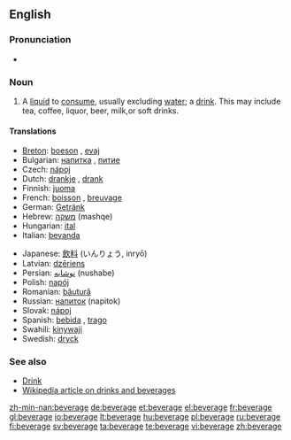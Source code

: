 ==English==

===Pronunciation===
* {{audio|en-us-beverage.ogg|Audio (US)}}

===Noun===
{{en-noun}}

# A [[liquid]] to [[consume]], usually excluding [[water]]; a [[drink]]. This may include tea, coffee, liquor, beer, milk,or soft drinks.

====Translations====
{{trans-top|a drink}}
* [[Breton]]: [[boeson]] {{m}}, [[evaj]] {{m}}
* Bulgarian: [[напитка]] {{f}}, [[питие]] {{n}}
* Czech: [[nápoj]] {{m}}
* Dutch: [[drankje]] {{n}}, [[drank]]
* Finnish: [[juoma]]
* French: [[boisson]] {{f}}, [[breuvage]] {{m}}
* German: [[Getränk]]
* Hebrew: [[משקה]] (mashqe) {{m}}
* Hungarian: [[ital]]
* Italian: [[bevanda]]
{{trans-mid}}
* Japanese: [[飲料]] (いんりょう, inryō)
* Latvian: [[dzēriens]] {{m}}
* Persian: [[نوشابه]] (nushabe)
* Polish: [[napój]] {{m}}
* Romanian: [[băutură]] {{f}}
* Russian: [[напиток]] (napitok) {{m}}
* Slovak: [[nápoj]] {{m}}
* Spanish: [[bebida]] {{f}}, [[trago]] {{m}}
* Swahili: [[kinywaji]]
* Swedish: [[dryck]] {{c}}
{{trans-bottom}}

===See also===
* [[Drink]]
* [[:w:Drink|Wikipedia article on drinks and beverages]]

[[zh-min-nan:beverage]]
[[de:beverage]]
[[et:beverage]]
[[el:beverage]]
[[fr:beverage]]
[[gl:beverage]]
[[io:beverage]]
[[lt:beverage]]
[[hu:beverage]]
[[pl:beverage]]
[[ru:beverage]]
[[fi:beverage]]
[[sv:beverage]]
[[ta:beverage]]
[[te:beverage]]
[[vi:beverage]]
[[zh:beverage]]